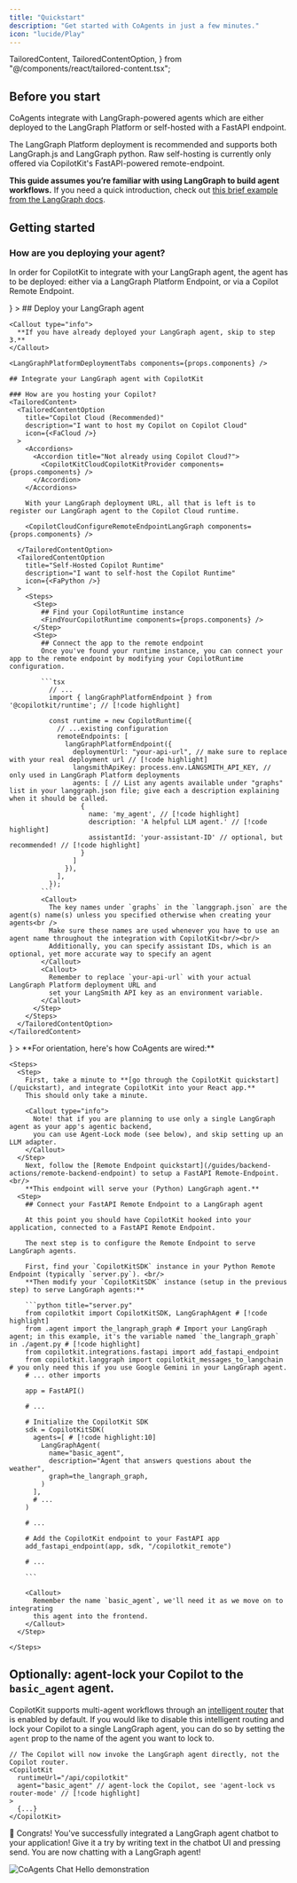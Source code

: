 ```yaml
---
title: "Quickstart"
description: "Get started with CoAgents in just a few minutes."
icon: "lucide/Play"
---
```


  TailoredContent,
  TailoredContentOption,
} from "@/components/react/tailored-content.tsx";

## Before you start

CoAgents integrate with LangGraph-powered agents which are either deployed to the LangGraph Platform or self-hosted with a FastAPI endpoint.

The LangGraph Platform deployment is recommended and supports both LangGraph.js and LangGraph python.
Raw self-hosting is currently only offered via CopilotKit's FastAPI-powered remote-endpoint.

**This guide assumes you’re familiar with using LangGraph to build agent workflows.** If you need a quick introduction,
check out [this brief example from the LangGraph docs](https://langchain-ai.github.io/langgraph/).

## Getting started

### How are you deploying your agent?
In order for CopilotKit to integrate with your LangGraph agent, the agent has to be deployed: either via a LangGraph Platform Endpoint, or via a Copilot Remote Endpoint.

<TailoredContent>
<TailoredContentOption
    title="LangGraph Platform (recommended)"
    description="I want to self-host a LangGraph Platform Endpoint or use LangGraph Cloud (Python, JavaScript)"
    icon={<FaCloud />}
  >
    ## Deploy your LangGraph agent

    <Callout type="info">
      **If you have already deployed your LangGraph agent, skip to step 3.**
    </Callout>

    <LangGraphPlatformDeploymentTabs components={props.components} />

    ## Integrate your LangGraph agent with CopilotKit

    ### How are you hosting your Copilot?
    <TailoredContent>
      <TailoredContentOption
        title="Copilot Cloud (Recommended)"
        description="I want to host my Copilot on Copilot Cloud"
        icon={<FaCloud />}
      >
        <Accordions>
          <Accordion title="Not already using Copilot Cloud?">
            <CopilotKitCloudCopilotKitProvider components={props.components} />
          </Accordion>
        </Accordions>

        With your LangGraph deployment URL, all that is left is to register our LangGraph agent to the Copilot Cloud runtime.

        <CopilotCloudConfigureRemoteEndpointLangGraph components={props.components} />

      </TailoredContentOption>
      <TailoredContentOption
        title="Self-Hosted Copilot Runtime"
        description="I want to self-host the Copilot Runtime"
        icon={<FaPython />}
      >
        <Steps>
          <Step>
            ## Find your CopilotRuntime instance
            <FindYourCopilotRuntime components={props.components} />
          </Step>
          <Step>
            ## Connect the app to the remote endpoint
            Once you've found your runtime instance, you can connect your app to the remote endpoint by modifying your CopilotRuntime configuration.

            ```tsx
              // ...
              import { langGraphPlatformEndpoint } from '@copilotkit/runtime'; // [!code highlight]

              const runtime = new CopilotRuntime({
                // ...existing configuration
                remoteEndpoints: [
                  langGraphPlatformEndpoint({
                    deploymentUrl: "your-api-url", // make sure to replace with your real deployment url // [!code highlight]
                    langsmithApiKey: process.env.LANGSMITH_API_KEY, // only used in LangGraph Platform deployments
                    agents: [ // List any agents available under "graphs" list in your langgraph.json file; give each a description explaining when it should be called.
                      {
                        name: 'my_agent', // [!code highlight]
                        description: 'A helpful LLM agent.' // [!code highlight]
                        assistantId: 'your-assistant-ID' // optional, but recommended! // [!code highlight]
                      }
                    ]
                  }),
                ],
              });
            ```
            <Callout>
              The key names under `graphs` in the `langgraph.json` are the agent(s) name(s) unless you specified otherwise when creating your agents<br />
              Make sure these names are used whenever you have to use an agent name throughout the integration with CopilotKit<br/><br/>
              Additionally, you can specify assistant IDs, which is an optional, yet more accurate way to specify an agent
            </Callout>
            <Callout>
              Remember to replace `your-api-url` with your actual LangGraph Platform deployment URL and
              set your LangSmith API key as an environment variable.
            </Callout>
          </Step>
        </Steps>
      </TailoredContentOption>
    </TailoredContent>
  </TailoredContentOption>
  <TailoredContentOption 
    title="Copilot Remote Endpoint"
    description="I want to self-host my agent on a FastAPI Copilot Remote Endpoint (Python only)"
    icon={<FaPython />}
  >
    **For orientation, here's how CoAgents are wired:**
    <CoAgentsDiagram />

    <Steps>
      <Step>
        First, take a minute to **[go through the CopilotKit quickstart](/quickstart), and integrate CopilotKit into your React app.**
        This should only take a minute.

        <Callout type="info">
          Note! that if you are planning to use only a single LangGraph agent as your app's agentic backend,
          you can use Agent-Lock mode (see below), and skip setting up an LLM adapter.
        </Callout>
      </Step>
        Next, follow the [Remote Endpoint quickstart](/guides/backend-actions/remote-backend-endpoint) to setup a FastAPI Remote-Endpoint.<br/>
        **This endpoint will serve your (Python) LangGraph agent.**
      <Step>
        ## Connect your FastAPI Remote Endpoint to a LangGraph agent

        At this point you should have CopilotKit hooked into your application, connected to a FastAPI Remote Endpoint.

        The next step is to configure the Remote Endpoint to serve LangGraph agents.

        First, find your `CopilotKitSDK` instance in your Python Remote Endpoint (typically `server.py`). <br/>
        **Then modify your `CopilotKitSDK` instance (setup in the previous step) to serve LangGraph agents:**

        ```python title="server.py"
        from copilotkit import CopilotKitSDK, LangGraphAgent # [!code highlight]
        from .agent import the_langraph_graph # Import your LangGraph agent; in this example, it's the variable named `the_langraph_graph` in ./agent.py # [!code highlight]
        from copilotkit.integrations.fastapi import add_fastapi_endpoint
        from copilotkit.langgraph import copilotkit_messages_to_langchain # you only need this if you use Google Gemini in your LangGraph agent.
        # ... other imports

        app = FastAPI()

        # ...

        # Initialize the CopilotKit SDK
        sdk = CopilotKitSDK(
          agents=[ # [!code highlight:10]
            LangGraphAgent(
              name="basic_agent",
              description="Agent that answers questions about the weather",
              graph=the_langraph_graph,
            )
          ],
          # ...
        )

        # ...

        # Add the CopilotKit endpoint to your FastAPI app
        add_fastapi_endpoint(app, sdk, "/copilotkit_remote")

        # ...

        ```

        <Callout>
          Remember the name `basic_agent`, we'll need it as we move on to integrating
          this agent into the frontend.
        </Callout>
      </Step>

    </Steps>

  </TailoredContentOption>
</TailoredContent>

##  Optionally: agent-lock your Copilot to the `basic_agent` agent.

CopilotKit supports multi-agent workflows through an [intelligent router](/coagents/advanced/router-mode-agent-lock) that is enabled by default.
If you would like to disable this intelligent routing and lock your Copilot to a single LangGraph agent, you can do so by setting the `agent` prop
to the name of the agent you want to lock to.

```tsx filename="src/page.tsx"
// The Copilot will now invoke the LangGraph agent directly, not the Copilot router.
<CopilotKit
  runtimeUrl="/api/copilotkit"
  agent="basic_agent" // agent-lock the Copilot, see 'agent-lock vs router-mode' // [!code highlight]
>
  {...}
</CopilotKit>
```


🎉 Congrats! You've successfully integrated a LangGraph agent chatbot to your application!
Give it a try by writing text in the chatbot UI and pressing send.
You are now chatting with a LangGraph agent!

<Frame className="my-6">
  <img
    src="/images/coagents/CoAgents-ChatHello.gif"
    alt="CoAgents Chat Hello demonstration"
    className="w-2/3 mx-auto"
  />
</Frame>

<CoAgentsEnterpriseCTA />